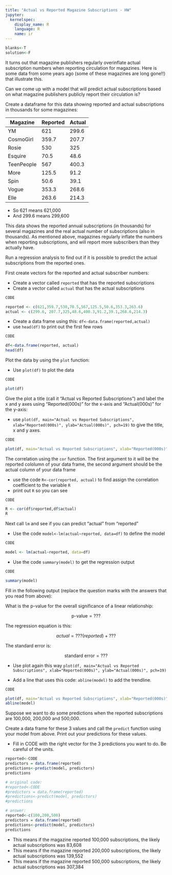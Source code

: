 ```yaml
---
title: "Actual vs Reported Magazine Subscriptions - HW"
jupyter:
  kernelspec:
    display_name: R
    language: R
    name: ir
---
```


```r
blanks<-T
solution<-F
```

It turns out that magazine publishers regularly overinflate actual subscription numbers when reporting circulation for magazines. Here is some data from some years ago (some of these magazines are long gone!!) that illustrate this.

Can we come up with a model that will predict actual subscriptions based on what magazine publishers publicly report their circulation is?

Create a dataframe for this data showing reported and actual subscriptions in thousands for some magazines:


| Magazine | Reported | Actual |
|------------|---------------------|-------------------|
| YM | 621 | 299.6 |
| CosmoGirl | 359.7 | 207.7 |
| Rosie | 530 | 325 |
| Esquire | 70.5 | 48.6 |
| TeenPeople | 567 | 400.3 |
| More | 125.5 | 91.2 |
| Spin | 50.6 | 39.1 |
| Vogue | 353.3 | 268.6 |
| Elle | 263.6 | 214.3 |

- So 621 means 621,000
- And 299.6 means 299,600

This data shows the reported annual subscriptions (in thousands) for several magazines and the real actual number of subscriptions (also in thousands). As mentioned above, magazines regularly inflate the numbers when reporting subscriptions, and will report more subscribers than they actually have. 

Run a regression analysis to find out if it is possible to predict the actual subscriptions from the reported ones.

First create vectors for the reported and actual subscriber numbers:

- Create a vector called `reported` that has the reported subscriptions
- Create a vector called `actual` that has the actual subscriptions

```r
CODE
```
```r
reported <- c(621,359.7,530,70.5,567,125.5,50.6,353.3,263.6)
actual <- c(299.6, 207.7,325,48.6,400.3,91.2,39.1,268.6,214.3)
```

- Create a data frame using this: `df<-data.frame(reported,actual)` 
- use `head(df)` to print out the first few rows 

```r
CODE
```
```r
df<-data.frame(reported, actual)
head(df)
```

Plot the data by using the `plot` function:

- Use `plot(df)` to plot the data

```r
CODE
```
```r
plot(df)
```

Give the plot a title (call it "Actual vs Reported Subscriptions") and label the x and y axes using "Reported(000s)" for the x-axis and "Actual(000s)" for the y-axis:


- use `plot(df, main="Actual vs Reported Subscriptions", xlab="Reported(000s)", ylab="Actual(000s)", pch=19)` to give the title, x and y axes. 

```r
CODE
```
```r
plot(df, main="Actual vs Reported Subscriptions", xlab="Reported(000s)", ylab="Actual(000s)", pch=19)
```

The correlation using the `cor` function. The first argument to it will be the reported cololumn of your data frame, the second argument should be the actual column of your data frame

- use the code `R<-cor(reported, actual)` to find assign the correlation coefficient to the variable `R`
- print out `R` so you can see 

```r
CODE
```
```r
R <- cor(df$reported,df$actual)
R
```

Next call `lm` and see if you can predict "actual" from "reported"

- Use the code `model<-lm(actual~reported, data=df)` to define the model

```r
CODE
```
```r
model <- lm(actual~reported, data=df)
```

- Use the code `summary(model)` to get the regression output

```r
CODE
```
```r
summary(model)
```

Fill in the following output (replace the question marks with the answers that you read from above):

What is the p-value for the overall significance of a linear relationship:

$$ \text{p-value} = ??? $$

The regression equation is this:

$$ actual = ???(reported) + ??? $$   
    
The standard error is:

$$ \text{standard error} = ???  $$ 

- Use plot again this way `plot(df, main="Actual vs Reported Subscriptions", xlab="Reported(000s)", ylab="Actual(000s)", pch=19)`

- Add a line that uses this code: `abline(model)` to add the trendline.

```r
CODE
```
```r
plot(df, main="Actual vs Reported Subscriptions", xlab="Reported(000s)", ylab="Actual(000s)", pch=19)
abline(model)
```

Suppose we want to do some predictions when the reported subscriptions are 
100,000, 200,000 and 500,000.

Create a data frame for these 3 values and call the `predict` function using your model from above. Print out your predictions for these values. 

- Fill in CODE with the right vector for the 3 predictions you want to do. Be careful of the units.

```r
reported<-CODE
predictors = data.frame(reported)
predictions<-predict(model, predictors)
predictions
```
```r
# original code:
#reported<-CODE
#predictors = data.frame(reported)
#predictions<-predict(model, predictors)
#predictions

# answer:
reported<-c(100,200,500)
predictors = data.frame(reported)
predictions<-predict(model, predictors)
predictions
```

- This means if the magazine reported 100,000 subscriptions, the likely actual subscriptions was 83,608
- This means if the magazine reported 200,000 subscriptions, the likely actual subscriptions was 139,552
- This means if the magazine reported 500,000 subscriptions, the likely actual subscriptions was 307,384
